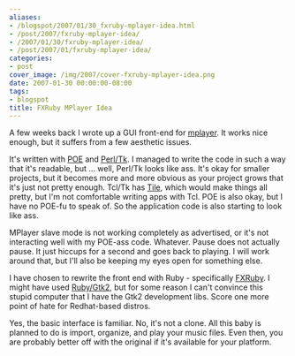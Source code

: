 ```yaml
---
aliases:
- /blogspot/2007/01/30_fxruby-mplayer-idea.html
- /post/2007/fxruby-mplayer-idea/
- /2007/01/30/fxruby-mplayer-idea/
- /post/2007/01/fxruby-mplayer-idea/
categories:
- post
cover_image: /img/2007/cover-fxruby-mplayer-idea.png
date: 2007-01-30 00:00:00-08:00
tags:
- blogspot
title: FXRuby MPlayer Idea
---
```


A few weeks back I wrote up a GUI front-end for [mplayer][mplayer].
It works nice enough, but it suffers from a few aesthetic issues.

It's written with [POE][poe] and [Perl/Tk][perl-tk].
I managed to write the code in such a way that it's readable, but ... well, Perl/Tk looks like ass.
It's okay for smaller projects, but it becomes more and more obvious as your project grows that it's just not pretty enough.
Tcl/Tk has [Tile][tile], which would make things all pretty, but I'm not comfortable writing apps with Tcl.
POE is also okay, but I have no POE-fu to speak of.
So the application code is also starting to look like ass.

MPlayer slave mode is not working completely as advertised, or it's not interacting well with my POE-ass code.
Whatever.
Pause does not actually pause.
It just hiccups for a second and goes back to playing.
I will work around that, but I'll also be keeping my eyes open for something else.

I have chosen to rewrite the front end with Ruby - specifically [FXRuby][fxruby].
I might have used [Ruby/Gtk2][rb-gtk], but for some reason I can't convince this stupid computer that I have the Gtk2 development libs.
Score one more point of hate for Redhat-based distros.

Yes, the basic interface is familiar.
No, it's not a clone.
All this baby is planned to do is import, organize, and play your music files.
Even then, you are probably better off with the original if it's available for your platform.

[mplayer]: https://www.mplayerhq.hu
[poe]: https://metacpan.org/pod/POE
[perl-tk]: https://metacpan.org/pod/distribution/Tk/Tk.pod
[tile]: https://tktable.sourceforge.net/tile
[fxruby]: https://github.com/larskanis/fxruby
[rb-gtk]: https://ruby-gnome.github.io